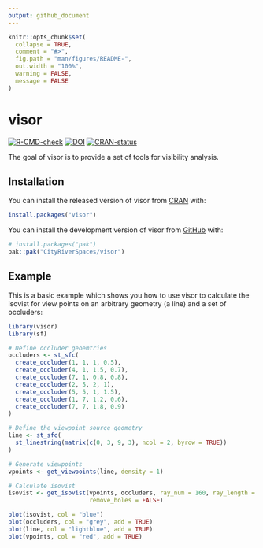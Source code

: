 ```yaml
---
output: github_document
---
```


<!-- README.md is generated from README.Rmd. Please edit that file -->

```r
knitr::opts_chunk$set(
  collapse = TRUE,
  comment = "#>",
  fig.path = "man/figures/README-",
  out.width = "100%",
  warning = FALSE,
  message = FALSE
)
```

# visor

<!-- badges: start -->
[![R-CMD-check](https://github.com/CityRiverSpaces/visor/actions/workflows/R-CMD-check.yaml/badge.svg)](https://github.com/CityRiverSpaces/visor/actions/workflows/R-CMD-check.yaml)
[![DOI](https://zenodo.org/badge/DOI/10.5281/zenodo.15133420.svg)](https://doi.org/10.5281/zenodo.15133420)
[![CRAN-status](https://www.r-pkg.org/badges/version/visor)](https://CRAN.R-project.org/package=visor)
<!-- badges: end -->

The goal of visor is to provide a set of tools for visibility analysis.

## Installation

You can install the released version of visor from
[CRAN](https://cran.r-project.org) with:

``` r
install.packages("visor")
```

You can install the development version of visor from [GitHub](https://github.com/) with:

``` r
# install.packages("pak")
pak::pak("CityRiverSpaces/visor")
```

## Example

This is a basic example which shows you how to use visor to calculate the isovist for view points on an arbitrary geometry (a line) and a set of occluders:

```r
library(visor)
library(sf)

# Define occluder geoemtries
occluders <- st_sfc(
  create_occluder(1, 1, 1, 0.5),
  create_occluder(4, 1, 1.5, 0.7),
  create_occluder(7, 1, 0.8, 0.8),
  create_occluder(2, 5, 2, 1),
  create_occluder(5, 5, 1, 1.5),
  create_occluder(1, 7, 1.2, 0.6),
  create_occluder(7, 7, 1.8, 0.9)
)

# Define the viewpoint source geometry
line <- st_sfc(
  st_linestring(matrix(c(0, 3, 9, 3), ncol = 2, byrow = TRUE))
)

# Generate viewpoints
vpoints <- get_viewpoints(line, density = 1)

# Calculate isovist
isovist <- get_isovist(vpoints, occluders, ray_num = 160, ray_length = 5,
                       remove_holes = FALSE)

plot(isovist, col = "blue")
plot(occluders, col = "grey", add = TRUE)
plot(line, col = "lightblue", add = TRUE)
plot(vpoints, col = "red", add = TRUE)
```
